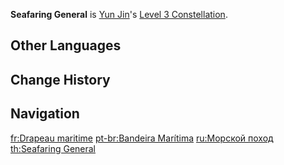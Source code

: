 {{Constellation Infobox
|image       = Constellation Seafaring General.png
|description = Increases the Level of [[Cliffbreaker's Banner]] by 3.<br />Maximum upgrade level is 15.
|level       = 3
|character   = Yun Jin
|utility1    = Talent Level Increase
|utility2    = Elemental Burst Level Increase
}}
'''Seafaring General''' is [[Yun Jin]]'s [[Level 3 Constellation]].

==Other Languages==
{{Other Languages
|en      = Seafaring General
|zhs     = 牙纛探海
|zhs_rm  = Yádào Tànhǎi
|zht     = 牙纛探海
|zht_rm  = Yádào Tànhǎi
|zh_tl   = ''Yadao'' Flag Voyages around the Sea
|zhja_note = {{zh|牙纛|rm=Yádào}} is an ancient literary term for military or royal ceremonial flags. {{zh|探海|rm=Tànhǎi|lit=Voyages around the Sea}} is a martial art technique that involves lifting the left leg flat then rotating backwards, uprising right leg, stretching left leg 90 degrees and slowly rotating backwards, kicking the back placket, and leaning the upper body forward with the front. The phrase {{zh|牙纛探海}} in general is a {{w|Jingju}} dance move.
|ja      = 牙纛探海
|ja_rm   = Gatoutankai{{Assumed}}
|ja_tl   = ''Yadao'' Flag Voyages around the Sea{{Sino|ja|zh}}
|ko      = 장군의 몸동작
|ko_rm   = Janggun-ui Momdongjak
|ko_tl   = General's Body Action
|es      = Bandera marítima
|es_tl   = Maritime Flag
|fr      = Drapeau maritime
|fr_tl   = Maritime Flag
|ru      = Морской поход
|ru_tl   = Sea March
|th      = Seafaring General
|vi      = {{tt|Nha Đạo Thám Hải|牙纛探海}}
|vi_tl   = <!-- {{Sino|vi}} -->
|de      = Flagge auf dem Mast
|de_tl   = Flag on the Mast
|id      = Seafaring General
|pt      = Bandeira Marítima
|pt_tl   = 
|tr      = Denizleri Aşan General
|tr_tl   = 
|it      = Stendardo del generale
|it_tl   = General's Banner
}}

==Change History==
{{Change History|2.4}}

==Navigation==
{{Talent Navbox|Yun Jin}}

[[fr:Drapeau maritime]]
[[pt-br:Bandeira Marítima]]
[[ru:Морской поход]]
[[th:Seafaring General]]